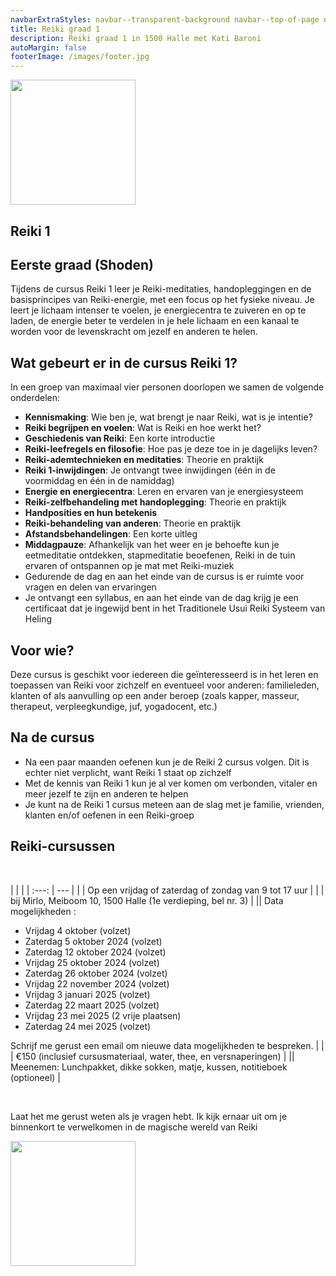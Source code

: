 ```yaml
---
navbarExtraStyles: navbar--transparent-background navbar--top-of-page navbar--light
title: Reiki graad 1
description: Reiki graad 1 in 1500 Halle met Kati Baroni
autoMargin: false
footerImage: /images/footer.jpg
---
```

<Section>  
  <ContentWithBackground src="/images/reiki/reiki1.jpg" className="vh-50 w-100">
  </ContentWithBackground>
  
</Section>

<Section className="section--auto-margin pt-3 pb-3">
 
<Content className="vw-100">

  <div style={{minHeight:"220px", textAlign:"left", paddingLeft:'0.5rem'}}>
        <Image src="/images/reiki/scripture1.png" height="200px" objectFit="contain" objectPosition="left"/>
  </div>

# Reiki 1
## Eerste graad (Shoden)

Tijdens de cursus Reiki 1 leer je Reiki-meditaties, handopleggingen en de basisprincipes van Reiki-energie, met een focus op het fysieke niveau. Je leert je lichaam intenser te voelen, je energiecentra te zuiveren en op te laden, de energie beter te verdelen in je hele lichaam en een kanaal te worden voor de levenskracht om jezelf en anderen te helen.

## Wat gebeurt er in de cursus Reiki 1?

In een groep van maximaal vier personen doorlopen we samen de volgende onderdelen:
- **Kennismaking**: Wie ben je, wat brengt je naar Reiki, wat is je intentie?
-	**Reiki begrijpen en voelen**: Wat is Reiki en hoe werkt het?
-	**Geschiedenis van Reiki**: Een korte introductie
-	**Reiki-leefregels en filosofie**: Hoe pas je deze toe in je dagelijks leven?
-	**Reiki-ademtechnieken en meditaties**: Theorie en praktijk
-	**Reiki 1-inwijdingen**: Je ontvangt twee inwijdingen (één in de voormiddag en één in de namiddag)
-	**Energie en energiecentra**: Leren en ervaren van je energiesysteem
-	**Reiki-zelfbehandeling met handoplegging**: Theorie en praktijk
-	**Handposities en hun betekenis**
-	**Reiki-behandeling van anderen**: Theorie en praktijk
-	**Afstandsbehandelingen**: Een korte uitleg
-	**Middagpauze**: Afhankelijk van het weer en je behoefte kun je eetmeditatie ontdekken, stapmeditatie beoefenen, Reiki in de tuin ervaren of ontspannen op je mat met Reiki-muziek
-	Gedurende de dag en aan het einde van de cursus is er ruimte voor vragen en delen van ervaringen
-	Je ontvangt een syllabus, en aan het einde van de dag krijg je een certificaat dat je ingewijd bent in het Traditionele Usui Reiki Systeem van Heling 

## Voor wie?

Deze cursus is geschikt voor iedereen die geïnteresseerd is in het leren en toepassen van Reiki voor zichzelf en eventueel voor anderen: familieleden, klanten of als aanvulling op een ander beroep (zoals kapper, masseur, therapeut, verpleegkundige, juf, yogadocent, etc.)

## Na de cursus

-	Na een paar maanden oefenen kun je de Reiki 2 cursus volgen. Dit is echter niet verplicht, want Reiki 1 staat op zichzelf
-	Met de kennis van Reiki 1 kun je al ver komen om verbonden, vitaler en meer jezelf te zijn en anderen te helpen
-	Je kunt na de Reiki 1 cursus meteen aan de slag met je familie, vrienden, klanten en/of oefenen in een Reiki-groep

## Reiki-cursussen

<br/>

 |  | |
    | :---: | --- |
    | <BellIcon/> | Op een vrijdag of zaterdag of zondag van 9 tot 17 uur | 
    | <LocationIcon/> | bij Mirlo, Meiboom 10, 1500 Halle (1e verdieping, bel nr. 3) | 
    |<CalendarIcon/>| Data mogelijkheden : <ul> <li> Vrijdag 4 oktober (volzet) </li> <li> Zaterdag 5 oktober 2024 (volzet) </li> <li> Zaterdag 12 oktober 2024 (volzet) </li> <li> Vrijdag 25 oktober 2024 (volzet) </li> <li> Zaterdag 26 oktober 2024 (volzet) </li> <li> Vrijdag 22 november 2024 (volzet) </li>  <li> Vrijdag 3 januari 2025 (volzet) </li>  <li> Zaterdag 22 maart 2025 (volzet) </li> <li> Vrijdag 23 mei 2025 (2 vrije plaatsen) </li> <li> Zaterdag 24 mei 2025 (volzet) </li> </ul> Schrijf me gerust een email om nieuwe data mogelijkheden te bespreken. |
    | <MoneyIcon/> | €150 (inclusief cursusmateriaal, water, thee, en versnaperingen) | 
    |<ToolIcon/>| Meenemen: Lunchpakket, dikke sokken, matje, kussen, notitieboek (optioneel) |

<br/>

Laat het me gerust weten als je vragen hebt.
Ik kijk ernaar uit om je binnenkort te verwelkomen in de magische wereld van Reiki 

<div style={{minHeight:"220px"}}>
      <Image src="/images/reiki/mountains.png" height="200px" objectFit="contain"/>
</div>

</Content>


</Section>
